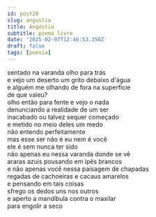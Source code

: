 ```yaml
---
id: post20
slug: angustia
title: Angústia
subtitle: poema livre
date: '2025-02-07T12:46:53.350Z'
draft: false
tags: [poesia]
---
```

sentado na varanda olho para trás  
e vejo um deserto um grito debaixo d'água  
e alguém me olhando de fora na superfície  
de que valeu?  
olho então para fente e vejo o nada  
denunciando a realidade de um ser  
inacabado ou talvez sequer começado  
e metido no meio deles um medo  
não entendo perfeitamente  
mas esse ser não é eu nem é você  
ele é sem nunca ter sido  
não apenas eu nessa varanda donde se vê  
araras azuis pousando em ipês brancos  
e não apenas você nessa paisagem de chapadas  
regadas de cachoeiras e cacaus amarelos  
e pensando em tais coisas  
sfrego os dedos uns nos outros  
e aperto a mandíbula contra o maxilar  
para engolir a seco